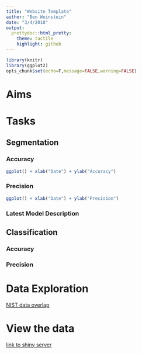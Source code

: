 ```yaml
---
title: "Website Template"
author: "Ben Weinstein"
date: "3/4/2018"
output:
  prettydoc::html_pretty:
    theme: tactile
    highlight: github
---
```


```r
library(knitr)
library(ggplot2)
opts_chunk$set(echo=F,message=FALSE,warning=FALSE)

```

# Aims
# Tasks
## Segmentation
### Accuracy
```r
ggplot() + xlab("Date") + ylab("Accuracy")
```

### Precision
```r
ggplot() + xlab("Date") + ylab("Precision")
```

### Latest Model Description

## Classification
### Accuracy
### Precision

# Data Exploration
[NIST data overlap](DataExploration/DataExploration.html)

# View the data

[link to shiny server](link)
